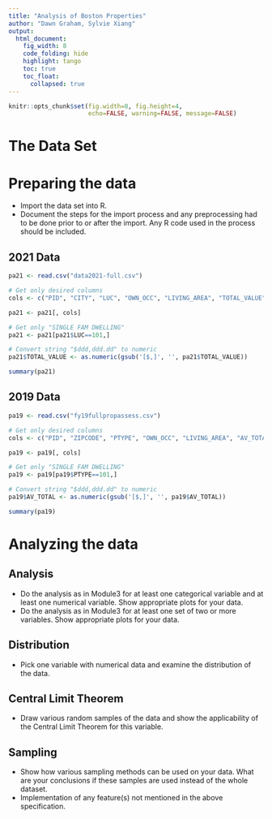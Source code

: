 ```yaml
---
title: "Analysis of Boston Properties"
author: "Dawn Graham, Sylvie Xiang"
output:
  html_document:
    fig_width: 8
    code_folding: hide
    highlight: tango
    toc: true
    toc_float:
      collapsed: true
---
```



```r
knitr::opts_chunk$set(fig.width=8, fig.height=4,
                      echo=FALSE, warning=FALSE, message=FALSE)
```


# The Data Set

# Preparing the data
- Import the data set into R.
- Document the steps for the import process and any preprocessing had
to be done prior to or after the import. Any R code used in the process
should be included.

## 2021 Data
```r
pa21 <- read.csv("data2021-full.csv")

# Get only desired columns
cols <- c("PID", "CITY", "LUC", "OWN_OCC", "LIVING_AREA", "TOTAL_VALUE", "YR_BUILT", "OVERALL_COND", "BED_RMS", "FULL_BTH")

pa21 <- pa21[, cols]

# Get only "SINGLE FAM DWELLING"
pa21 <- pa21[pa21$LUC==101,]

# Convert string "$ddd,ddd.dd" to numeric
pa21$TOTAL_VALUE <- as.numeric(gsub('[$,]', '', pa21$TOTAL_VALUE))

summary(pa21)
```

## 2019 Data
```r
pa19 <- read.csv("fy19fullpropassess.csv")

# Get only desired columns
cols <- c("PID", "ZIPCODE", "PTYPE", "OWN_OCC", "LIVING_AREA", "AV_TOTAL", "YR_BUILT", "R_OVRALL_CND", "R_BDRMS", "R_FULL_BTH")

pa19 <- pa19[, cols]

# Get only "SINGLE FAM DWELLING"
pa19 <- pa19[pa19$PTYPE==101,]

# Convert string "$ddd,ddd.dd" to numeric
pa19$AV_TOTAL <- as.numeric(gsub('[$,]', '', pa19$AV_TOTAL))

summary(pa19)
```

# Analyzing the data

## Analysis
- Do the analysis as in Module3 for at least one categorical variable and at least one numerical variable. Show appropriate plots for your data.
- Do the analysis as in Module3 for at least one set of two or more variables. Show appropriate plots for your data.

## Distribution
- Pick one variable with numerical data and examine the distribution of the data.

## Central Limit Theorem
- Draw various random samples of the data and show the applicability of the
Central Limit Theorem for this variable.

## Sampling
- Show how various sampling methods can be used on your data. What are your
conclusions if these samples are used instead of the whole dataset.
- Implementation of any feature(s) not mentioned in the above specification.